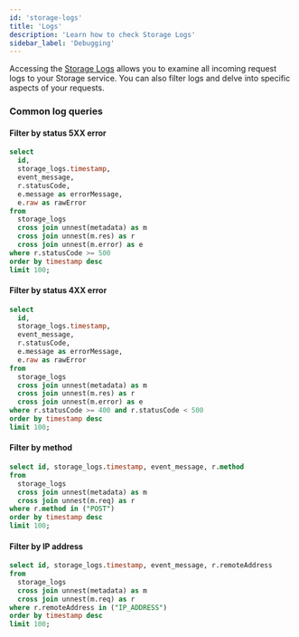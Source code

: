 ```yaml
---
id: 'storage-logs'
title: 'Logs'
description: 'Learn how to check Storage Logs'
sidebar_label: 'Debugging'
---
```


Accessing the [Storage Logs](/dashboard/project/__/logs/explorer?q=select+id%2C+storage_logs.timestamp%2C+event_message+from+storage_logs%0A++%0A++order+by+timestamp+desc%0A++limit+100%0A++) allows you to examine all incoming request logs to your Storage service. You can also filter logs and delve into specific aspects of your requests.

### Common log queries

#### Filter by status 5XX error

```sql
select
  id,
  storage_logs.timestamp,
  event_message,
  r.statusCode,
  e.message as errorMessage,
  e.raw as rawError
from
  storage_logs
  cross join unnest(metadata) as m
  cross join unnest(m.res) as r
  cross join unnest(m.error) as e
where r.statusCode >= 500
order by timestamp desc
limit 100;
```

#### Filter by status 4XX error

```sql
select
  id,
  storage_logs.timestamp,
  event_message,
  r.statusCode,
  e.message as errorMessage,
  e.raw as rawError
from
  storage_logs
  cross join unnest(metadata) as m
  cross join unnest(m.res) as r
  cross join unnest(m.error) as e
where r.statusCode >= 400 and r.statusCode < 500
order by timestamp desc
limit 100;
```

#### Filter by method

```sql
select id, storage_logs.timestamp, event_message, r.method
from
  storage_logs
  cross join unnest(metadata) as m
  cross join unnest(m.req) as r
where r.method in ("POST")
order by timestamp desc
limit 100;
```

#### Filter by IP address

```sql
select id, storage_logs.timestamp, event_message, r.remoteAddress
from
  storage_logs
  cross join unnest(metadata) as m
  cross join unnest(m.req) as r
where r.remoteAddress in ("IP_ADDRESS")
order by timestamp desc
limit 100;
```
